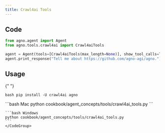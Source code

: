 ```yaml
---
title: Crawl4ai Tools
---
```


## Code

```python cookbook/agent_concepts/tools/crawl4ai_tools.py
from agno.agent import Agent
from agno.tools.crawl4ai import Crawl4aiTools

agent = Agent(tools=[Crawl4aiTools(max_length=None)], show_tool_calls=True)
agent.print_response("Tell me about https://github.com/agno-agi/agno.")
```

## Usage

<Steps>
  <Snippet file="create-venv-step.mdx" />

{" "}

<Step title="Install libraries">```bash pip install -U crawl4ai agno ```</Step>

  <Step title="Run Agent">
    <CodeGroup>
    ```bash Mac
    python cookbook/agent_concepts/tools/crawl4ai_tools.py
    ```

    ```bash Windows
    python cookbook/agent_concepts/tools/crawl4ai_tools.py
    ```
    </CodeGroup>

  </Step>
</Steps>
